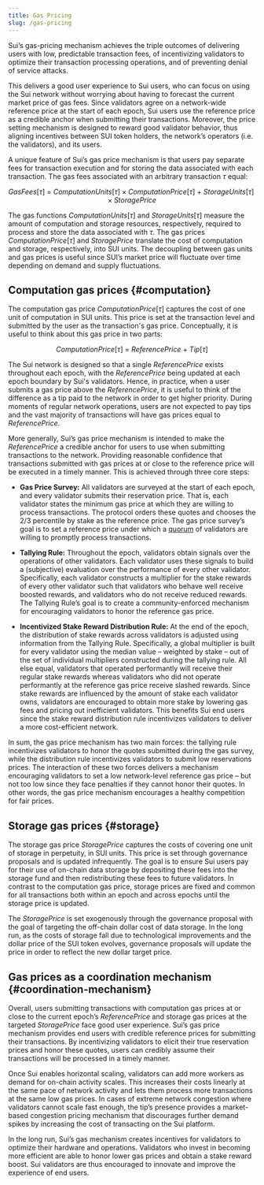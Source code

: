 ```yaml
---
title: Gas Pricing
slug: /gas-pricing
---
```


Sui’s gas-pricing mechanism achieves the triple outcomes of delivering users with low, predictable transaction fees, of incentivizing validators to optimize their transaction processing operations, and of preventing denial of service attacks.

This delivers a good user experience to Sui users, who can focus on using the Sui network without worrying about having to forecast the current market price of gas fees. Since validators agree on a network-wide reference price at the start of each epoch, Sui users use the reference price as a credible anchor when submitting their transactions. Moreover, the price setting mechanism is designed to reward good validator behavior, thus aligning incentives between SUI token holders, the network’s operators (i.e. the validators), and its users.

A unique feature of Sui’s gas price mechanism is that users pay separate fees for transaction execution and for storing the data associated with each transaction. The gas fees associated with an arbitrary transaction $\tau$ equal:

$$
GasFees[\tau] \ = \ ComputationUnits[\tau] \times ComputationPrice[\tau] \ + \ StorageUnits[\tau] \times StoragePrice
$$

The gas functions $ComputationUnits[\tau]$ and $StorageUnits[\tau]$ measure the amount of computation and storage resources, respectively, required to process and store the data associated with $\tau$. The gas prices $ComputationPrice[\tau]$ and $StoragePrice$ translate the cost of computation and storage, respectively, into SUI units. The decoupling between gas units and gas prices is useful since SUI’s market price will fluctuate over time depending on demand and supply fluctuations.

## Computation gas prices {#computation}

The computation gas price $ComputationPrice[\tau]$ captures the cost of one unit of computation in SUI units. This price is set at the transaction level and submitted by the user as the transaction's gas price. Conceptually, it is useful to think about this gas price in two parts:

$$
ComputationPrice[\tau] \ = \ ReferencePrice \ + \ Tip[\tau]
$$

The Sui network is designed so that a single $ReferencePrice$ exists throughout each epoch, with the $ReferencePrice$ being updated at each epoch boundary by Sui's validators. Hence, in practice, when a user submits a gas price above the $ReferencePrice$, it is useful to think of the difference as a tip paid to the network in order to get higher priority. During moments of regular network operations, users are not expected to pay tips and the vast majority of transactions will have gas prices equal to $ReferencePrice$.

More generally, Sui’s gas price mechanism is intended to make the $ReferencePrice$ a credible anchor for users to use when submitting transactions to the network. Providing reasonable confidence that transactions submitted with gas prices at or close to the reference price will be executed in a timely manner. This is achieved through three core steps:

- **Gas Price Survey:** All validators are surveyed at the start of each epoch, and every validator submits their reservation price. That is, each validator states the minimum gas price at which they are willing to process transactions. The protocol orders these quotes and chooses the 2/3 percentile by stake as the reference price. The gas price survey’s goal is to set a reference price under which a [quorum](../../contribute/nodes/validator.mdx#quorums) of validators are willing to promptly process transactions.

- **Tallying Rule:** Throughout the epoch, validators obtain signals over the operations of other validators. Each validator uses these signals to build a (subjective) evaluation over the performance of every other validator. Specifically, each validator constructs a multiplier for the stake rewards of every other validator such that validators who behave well receive boosted rewards, and validators who do not receive reduced rewards. The Tallying Rule’s goal is to create a community-enforced mechanism for encouraging validators to honor the reference gas price.

- **Incentivized Stake Reward Distribution Rule:** At the end of the epoch, the distribution of stake rewards across validators is adjusted using information from the Tallying Rule. Specifically, a global multiplier is built for every validator using the median value – weighted by stake – out of the set of individual multipliers constructed during the tallying rule. All else equal, validators that operated performantly will receive their regular stake rewards whereas validators who did not operate performantly at the reference gas price receive slashed rewards. Since stake rewards are influenced by the amount of stake each validator owns, validators are encouraged to obtain more stake by lowering gas fees and pricing out inefficient validators. This benefits Sui end users since the stake reward distribution rule incentivizes validators to deliver a more cost-efficient network.

In sum, the gas price mechanism has two main forces: the tallying rule incentivizes validators to honor the quotes submitted during the gas survey, while the distribution rule incentivizes validators to submit low reservations prices. The interaction of these two forces delivers a mechanism encouraging validators to set a low network-level reference gas price – but not too low since they face penalties if they cannot honor their quotes. In other words, the gas price mechanism encourages a healthy competition for fair prices.

## Storage gas prices {#storage}

The storage gas price $StoragePrice$ captures the costs of covering one unit of storage in perpetuity, in SUI units. This price is set through governance proposals and is updated infrequently. The goal is to ensure Sui users pay for their use of on-chain data storage by depositing these fees into the storage fund and then redistributing these fees to future validators. In contrast to the computation gas price, storage prices are fixed and common for all transactions both within an epoch and across epochs until the storage price is updated.

The $StoragePrice$ is set exogenously through the governance proposal with the goal of targeting the off-chain dollar cost of data storage. In the long run, as the costs of storage fall due to technological improvements and the dollar price of the SUI token evolves, governance proposals will update the price in order to reflect the new dollar target price.

## Gas prices as a coordination mechanism {#coordination-mechanism}

Overall, users submitting transactions with computation gas prices at or close to the current epoch’s $ReferencePrice$ and storage gas prices at the targeted $StoragePrice$ face good user experience. Sui’s gas price mechanism provides end users with credible reference prices for submitting their transactions. By incentivizing validators to elicit their true reservation prices and honor these quotes, users can credibly assume their transactions will be processed in a timely manner.

Once Sui enables horizontal scaling, validators can add more workers as demand for on-chain activity scales. This increases their costs linearly at the same pace of network activity and lets them process more transactions at the same low gas prices. In cases of extreme network congestion where validators cannot scale fast enough, the tip’s presence provides a market-based congestion pricing mechanism that discourages further demand spikes by increasing the cost of transacting on the Sui platform.

In the long run, Sui’s gas mechanism creates incentives for validators to optimize their hardware and operations. Validators who invest in becoming more efficient are able to honor lower gas prices and obtain a stake reward boost. Sui validators are thus encouraged to innovate and improve the experience of end users.
